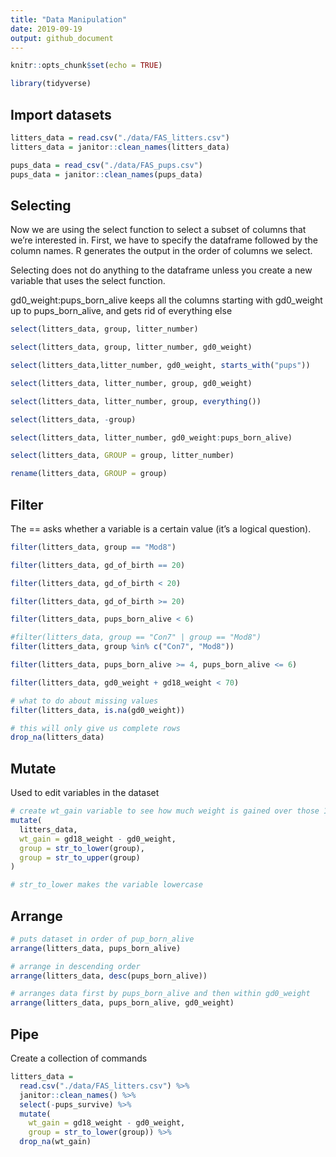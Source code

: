 ```yaml
---
title: "Data Manipulation"
date: 2019-09-19
output: github_document
---
```


```r
knitr::opts_chunk$set(echo = TRUE)

library(tidyverse)
```

## Import datasets

```r
litters_data = read.csv("./data/FAS_litters.csv")
litters_data = janitor::clean_names(litters_data)

pups_data = read_csv("./data/FAS_pups.csv")
pups_data = janitor::clean_names(pups_data)
```

## Selecting 

Now we are using the select function to select a subset of columns that we're interested in. First, we have to specify the dataframe followed by the column names. R generates the output in the order of columns we select. 

Selecting does not do anything to the dataframe unless you create a new variable that uses the select function. 

gd0_weight:pups_born_alive keeps all the columns starting with gd0_weight up to pups_born_alive, and gets rid of everything else 

```r
select(litters_data, group, litter_number)

select(litters_data, group, litter_number, gd0_weight)

select(litters_data,litter_number, gd0_weight, starts_with("pups"))

select(litters_data, litter_number, group, gd0_weight)

select(litters_data, litter_number, group, everything())

select(litters_data, -group)

select(litters_data, litter_number, gd0_weight:pups_born_alive)

select(litters_data, GROUP = group, litter_number)

rename(litters_data, GROUP = group)
```

## Filter

The == asks whether a variable is a certain value (it's a logical question).

```r
filter(litters_data, group == "Mod8")

filter(litters_data, gd_of_birth == 20)

filter(litters_data, gd_of_birth < 20)

filter(litters_data, gd_of_birth >= 20)

filter(litters_data, pups_born_alive < 6)

#filter(litters_data, group == "Con7" | group == "Mod8")
filter(litters_data, group %in% c("Con7", "Mod8"))

filter(litters_data, pups_born_alive >= 4, pups_born_alive <= 6)

filter(litters_data, gd0_weight + gd18_weight < 70)

# what to do about missing values
filter(litters_data, is.na(gd0_weight))

# this will only give us complete rows
drop_na(litters_data)
```

## Mutate

Used to edit variables in the dataset

```r
# create wt_gain variable to see how much weight is gained over those 18 days
mutate(
  litters_data, 
  wt_gain = gd18_weight - gd0_weight,
  group = str_to_lower(group),
  group = str_to_upper(group)
)

# str_to_lower makes the variable lowercase
```

## Arrange

```r
# puts dataset in order of pup_born_alive 
arrange(litters_data, pups_born_alive)

# arrange in descending order
arrange(litters_data, desc(pups_born_alive))

# arranges data first by pups_born_alive and then within gd0_weight 
arrange(litters_data, pups_born_alive, gd0_weight)
```

## Pipe 

Create a collection of commands

```r
litters_data = 
  read.csv("./data/FAS_litters.csv") %>% 
  janitor::clean_names() %>% 
  select(-pups_survive) %>% 
  mutate(
    wt_gain = gd18_weight - gd0_weight, 
    group = str_to_lower(group)) %>% 
  drop_na(wt_gain)
```

